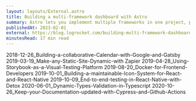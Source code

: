 ```yaml
---
layout: layouts/External.astro
title: Building a multi-framework dashboard with Astro
summary: Astro lets you implement multiple frameworks in one project, providing many performance and UX/DX benefits. Learn how to integrate them here!
publishedAt: 2023-02-01
external: https://blog.logrocket.com/building-multi-framework-dashboard-with-astro/
minutesRead: 17 min read
---
```


2018-12-26_Building-a-collaborative-Calendar-with-Google-and-Gatsby
2019-03-19_Make-any-Static-Site-Dynamic-with Zapier
2019-04-28_Using-Storybook-as-a-Visual-Testing-Platform
2019-08-20_Docker-for-Frontend-Developers
2019-10-01_Building-a-maintainable-Icon-System-for-React-and-React-Native
2019-10-09_End-to-end-testing-in-React-Native-with-Detox
2020-06-01_Dynamic-Types-Validation-in-Typescript
2020-10-26_Keep-your-Documentation-updated-with-Cypress-and-Github-Actions
